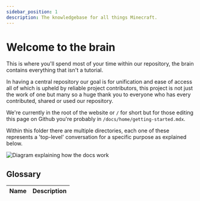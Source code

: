 ```yaml
---
sidebar_position: 1
description: The knowledgebase for all things Minecraft.
---
```


# Welcome to the brain

This is where you'll spend most of your time within our repository, the brain contains everything that isn't a tutorial.

In having a central repository our goal is for unification and ease of access all of which is upheld by reliable project contributors, this project is not just the work of one but many so a huge thank you to everyone who has every contributed, shared or used our repository.

We're currently in the root of the website or `/` for short but for those editing this page on Github you're probably in `/docs/home/getting-started.mdx`.

Within this folder there are multiple directories, each one of these represents a 'top-level' conversation for a specific purpose as explained below.

![Diagram explaining how the docs work](/static/home/explanation.svg)

## Glossary

| Name              | Description                                                                                                                                                                                   |
| :---------------- | :-------------------------------------------------------------------------------------------------------------------------------------------------------------------------------------------- |


